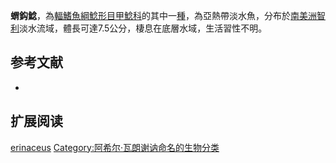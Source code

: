 {{Speciesbox
| name = 蝟鈎鯰
| image = 
| image_width = 250px
| image_caption = 
| status = NE
| status_system = IUCN3.1
| genus = Ancistrus
| species = erinaceus
| authority = [[Achille_Valenciennes|Valenciennes]], 1840
| synonyms = *''Hypostomus erinaceus  '',Valenciennes, 1840 
}}

'''蝟鈎鯰'''，為[[輻鰭魚綱|輻鰭魚綱]][[鯰形目|鯰形目]][[甲鯰科|甲鯰科]]的其中一[[種|種]]，為亞熱帶淡水魚，分布於[[南美洲|南美洲]][[智利|智利]]淡水流域，體長可達7.5公分，棲息在底層水域，生活習性不明。

==参考文献==
*{{FishBase_species|genus=Ancistrus|species=erinaceus|year=2014|month=11}}

== 扩展阅读 ==
{{refbegin}}
{{wikispecies-inline|Ancistrus erinaceus|蝟鈎鯰}}
{{refend}}
{{Taxonbar|from=Q5541479}}

[[Category:鈎鯰屬|erinaceus]]
[[Category:阿希尔·瓦朗谢讷命名的生物分类|Category:阿希尔·瓦朗谢讷命名的生物分类]]